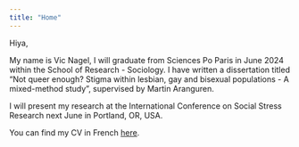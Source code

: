 ```yaml
---
title: "Home"
---
```


Hiya,

My name is Vic Nagel, I will graduate from Sciences Po Paris in June 2024 within the School of Research - Sociology. I have written a dissertation titled "Not queer enough? Stigma within lesbian, gay and bisexual populations - A mixed-method study", supervised by Martin Aranguren.

I will present my research at the International Conference on Social Stress Research next June in Portland, OR, USA.

You can find my CV in French [here](nagel-victoria-cv.pdf).
